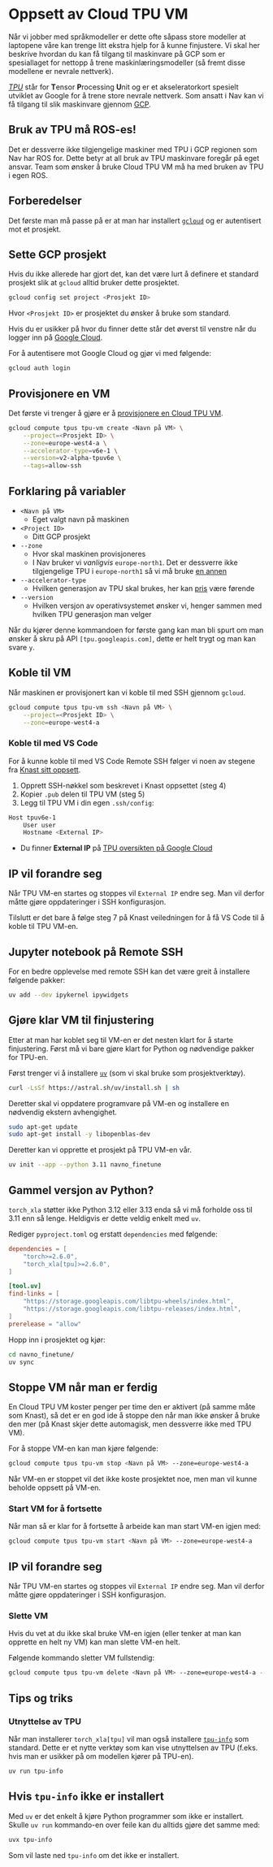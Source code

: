 # Oppsett av Cloud TPU VM

Når vi jobber med språkmodeller er dette ofte såpass store modeller at laptopene
våre kan trenge litt ekstra hjelp for å kunne finjustere. Vi skal her beskrive
hvordan du kan få tilgang til maskinvare på GCP som er spesiallaget for nettopp
å trene maskinlæringsmodeller (så fremt disse modellene er nevrale nettverk).

[_TPU_](https://en.wikipedia.org/wiki/Tensor_Processing_Unit) står for
**T**ensor **P**rocessing **U**nit og er et akseleratorkort spesielt utviklet av
Google for å trene store nevrale nettverk. Som ansatt i Nav kan vi få tilgang
til slik maskinvare gjennom [GCP](https://console.cloud.google.com/).

::: {.callout-warning}
## Bruk av TPU må ROS-es!

Det er dessverre ikke tilgjengelige maskiner med TPU i GCP regionen som Nav har
ROS for. Dette betyr at all bruk av TPU maskinvare foregår på eget ansvar. Team
som ønsker å bruke Cloud TPU VM må ha med bruken av TPU i egen ROS.
:::

## Forberedelser

Det første man må passe på er at man har installert
[`gcloud`](https://cloud.google.com/sdk/docs/install-sdk) og er autentisert mot
et prosjekt.

::: {.callout-tip collapse="true"}
## Sette GCP prosjekt

Hvis du ikke allerede har gjort det, kan det være lurt å definere et standard
prosjekt slik at `gcloud` alltid bruker dette prosjektet.

```bash
gcloud config set project <Prosjekt ID>
```

Hvor `<Prosjekt ID>` er prosjektet du ønsker å bruke som standard.

Hvis du er usikker på hvor du finner dette står det øverst til venstre når du
logger inn på [Google Cloud](https://console.cloud.google.com).
:::

For å autentisere mot Google Cloud og gjør vi med følgende:

```bash
gcloud auth login
```

## Provisjonere en VM

Det første vi trenger å gjøre er å [provisjonere en Cloud TPU
VM](https://console.cloud.google.com/compute/tpus?inv=1&invt=AbrYZQ).

```bash
gcloud compute tpus tpu-vm create <Navn på VM> \
    --project=<Prosjekt ID> \
    --zone=europe-west4-a \
    --accelerator-type=v6e-1 \
    --version=v2-alpha-tpuv6e \
    --tags=allow-ssh
```

::: {.callout collapse="true"}
## Forklaring på variabler

- `<Navn på VM>`
    - Eget valgt navn på maskinen
- `<Project ID>`
    - Ditt GCP prosjekt
- `--zone`
    - Hvor skal maskinen provisjoneres
    - I Nav bruker vi _vanligvis_ `europe-north1`. Det er dessverre ikke
    tilgjengelige TPU i `europe-north1` så vi må bruke [en
    annen](https://cloud.google.com/tpu/docs/regions-zones)
- `--accelerator-type`
    - Hvilken generasjon av TPU skal brukes, her kan
    [pris](https://cloud.google.com/tpu?hl=en#pricing) være førende
- `--version`
    - Hvilken versjon av operativsystemet ønsker vi, henger sammen med hvilken
    TPU generasjon man velger
:::

Når du kjører denne kommandoen for første gang kan man bli spurt om man ønsker å
skru på API `[tpu.googleapis.com]`, dette er helt trygt og man kan svare `y`.

## Koble til VM

Når maskinen er provisjonert kan vi koble til med SSH gjennom `gcloud`.

```bash
gcloud compute tpus tpu-vm ssh <Navn på VM> \
    --project=<Prosjekt ID> \
    --zone=europe-west4-a
```

### Koble til med VS Code

For å kunne koble til med VS Code Remote SSH følger vi noen av stegene fra
[Knast sitt
oppsett](https://docs.knada.io/analyse/knast/kom-i-gang/#flgende-ma-gjres-pa-lokal-maskin-for-a-koble-vs-code-til-knast).

1. Opprett SSH-nøkkel som beskrevet i Knast oppsettet (steg 4)
1. Kopier `.pub` delen til TPU VM (steg 5)
1. Legg til TPU VM i din egen `.ssh/config`:
```bash
Host tpuv6e-1
    User user
    Hostname <External IP>
```
- Du finner **External IP** på [TPU oversikten på Google
Cloud](https://console.cloud.google.com/compute/tpus)

::: {.callout-note collapse="true"}
## IP vil forandre seg

Når TPU VM-en startes og stoppes vil `External IP` endre seg. Man vil derfor
måtte gjøre oppdateringer i SSH konfigurasjon.
:::

Tilslutt er det bare å følge steg 7 på Knast veiledningen for å få VS Code til å
koble til TPU VM-en.

::: {.callout-tip}
## Jupyter notebook på Remote SSH

For en bedre opplevelse med remote SSH kan det være greit å installere følgende
pakker:

```bash
uv add --dev ipykernel ipywidgets
```
:::

## Gjøre klar VM til finjustering

Etter at man har koblet seg til VM-en er det nesten klart for å starte
finjustering. Først må vi bare gjøre klart for Python og nødvendige pakker for
TPU-en.

Først trenger vi å installere [`uv`](https://docs.astral.sh/uv/) (som vi skal
bruke som prosjektverktøy).

```bash
curl -LsSf https://astral.sh/uv/install.sh | sh
```

Deretter skal vi oppdatere programvare på VM-en og installere en nødvendig
ekstern avhengighet.

```bash
sudo apt-get update
sudo apt-get install -y libopenblas-dev
```

Deretter kan vi opprette et prosjekt på TPU VM-en vår.

```bash
uv init --app --python 3.11 navno_finetune
```

::: {.callout-tip collapse="true"}
## Gammel versjon av Python?

`torch_xla` støtter ikke Python 3.12 eller 3.13 enda så vi må forholde oss
til 3.11 enn så lenge. Heldigvis er dette veldig enkelt med `uv`.
:::

Rediger `pyproject.toml` og erstatt `dependencies` med følgende:

```toml
dependencies = [
    "torch>=2.6.0",
    "torch_xla[tpu]>=2.6.0",
]

[tool.uv]
find-links = [
    "https://storage.googleapis.com/libtpu-wheels/index.html",
    "https://storage.googleapis.com/libtpu-releases/index.html",
]
prerelease = "allow"
```

Hopp inn i prosjektet og kjør:

```bash
cd navno_finetune/
uv sync
```

## Stoppe VM når man er ferdig

En Cloud TPU VM koster penger per time den er aktivert (på samme måte som
Knast), så det er en god ide å stoppe den når man ikke ønsker å bruke den mer
(på Knast skjer dette automagisk, men dessverre ikke med TPU VM).

For å stoppe VM-en kan man kjøre følgende:

```bash
gcloud compute tpus tpu-vm stop <Navn på VM> --zone=europe-west4-a
```

Når VM-en er stoppet vil det ikke koste prosjektet noe, men man vil kunne
beholde oppsett på VM-en.

### Start VM for å fortsette

Når man så er klar for å fortsette å arbeide kan man start VM-en igjen med:

```bash
gcloud compute tpus tpu-vm start <Navn på VM> --zone=europe-west4-a
```

::: {.callout-note collapse="true"}
## IP vil forandre seg

Når TPU VM-en startes og stoppes vil `External IP` endre seg. Man vil derfor
måtte gjøre oppdateringer i SSH konfigurasjon.
:::

### Slette VM

Hvis du vet at du ikke skal bruke VM-en igjen (eller tenker at man kan opprette
en helt ny VM) kan man slette VM-en helt.

Følgende kommando sletter VM fullstendig:

```bash
gcloud compute tpus tpu-vm delete <Navn på VM> --zone=europe-west4-a --quiet
```

## Tips og triks

### Utnyttelse av TPU

Når man installerer `torch_xla[tpu]` vil man også installere
[`tpu-info`](https://pypi.org/project/tpu-info/) som standard. Dette er et nytte
verktøy som kan vise utnyttelsen av TPU (f.eks. hvis man er usikker på om
modellen kjører på TPU-en).

```bash
uv run tpu-info
```

::: {.callout-tip collapse="true"}
## Hvis `tpu-info` ikke er installert

Med `uv` er det enkelt å kjøre Python programmer som ikke er installert. Skulle
`uv run` kommando-en over feile kan du alltids gjøre det samme med:

```bash
uvx tpu-info
```

Som vil laste ned `tpu-info` om det ikke er installert.
:::

